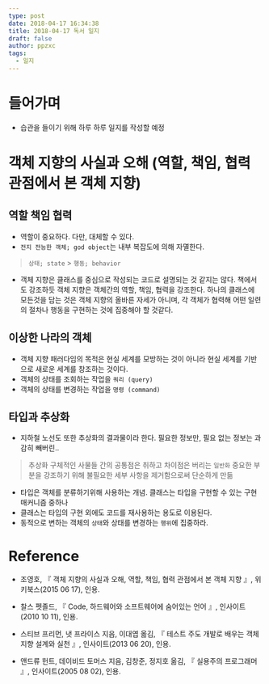 ```yaml
---
type: post
date: 2018-04-17 16:34:38
title: 2018-04-17 독서 일지
draft: false
author: ppzxc
tags:
  - 일지
---
```


# 들어가며

- 습관을 들이기 위해 하루 하루 일지를 작성할 예정

# 객체 지향의 사실과 오해 (역할, 책임, 협력 관점에서 본 객체 지향)

## 역할 책임 협력

- 역할이 중요하다. 다만, 대체할 수 있다.
- `전지 전능한 객체; god object`는 내부 복잡도에 의해 자멸한다.

> `상태; state` > `행동; behavior`

- 객체 지향은 클래스를 중심으로 작성되는 코드로 설명되는 것 같지는 않다. 책에서도 강조하듯 객체 지향은 객체간의 역할, 책임, 협력을 강조한다. 하나의 클래스에 모든것을 담는 것은 객체 지향의 올바른 자세가 아니며, 각 객체가 협력해 어떤 일련의 절차나 행동을 구현하는 것에 집중해야 할 것같다.

## 이상한 나라의 객체

- 객체 지향 패러다임의 목적은 현실 세계를 모방하는 것이 아니라 현실 세계를 기반으로 새로운 세계를 창조하는 것이다.
- 객체의 상태를 조회하는 작업을 `쿼리 (query)`
- 객체의 상태를 변경하는 작업을 `명령 (command)`

## 타입과 추상화

- 지하철 노선도 또한 추상화의 결과물이라 한다. 필요한 정보만, 필요 없는 정보는 과감히 빼버린..

> 추상화
> 구체적인 사물들 간의 공통점은 취하고 차이점은 버리는 `일반화`
> 중요한 부분을 강조하기 위해 불필요한 세부 사항을 제거함으로써 단순하게 만듦

- 타입은 객체를 분류하기위해 사용하는 개념. 클래스는 타입을 구현할 수 있는 구현 매커니즘 중하나
- 클래스는 타입의 구현 외에도 코드를 재사용하는 용도로 이용된다.
- 동적으로 변하는 객체의 `상태`와 상태를 변경하는 `행위`에 집중하라.

# Reference

- 조영호, 『 객체 지향의 사실과 오해, 역할, 책임, 협력 관점에서 본 객체 지향 』, 위키북스(2015 06 17), 인용.

- 찰스 펫졸드, 『 Code, 하드웨어와 소프트웨어에 숨어있는 언어 』, 인사이트(2010 10 11), 인용.
- 스티브 프리먼, 냇 프라이스 지음, 이대엽 옮김, 『 테스트 주도 개발로 배우는 객체 지향 설계와 실천 』, 인사이트(2013 06 20), 인용.
- 앤드류 헌트, 데이비드 토머스 지음, 김창준, 정지호 옮김, 『 실용주의 프로그래머 』, 인사이트(2005 08 02), 인용.
